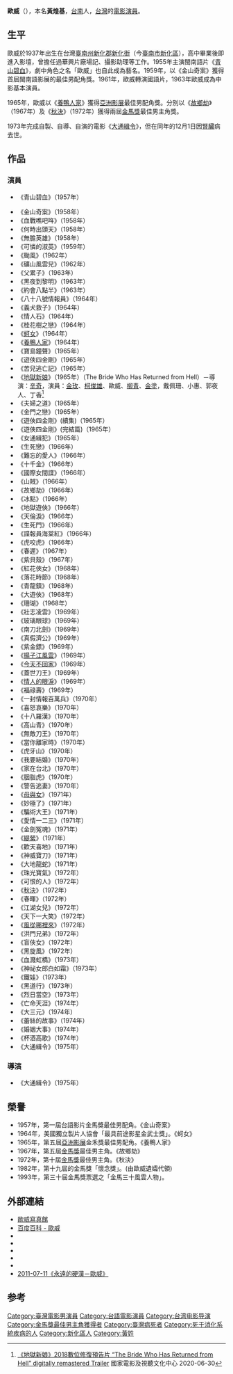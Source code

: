 {{藝人
|姓名     = 歐威
|類型     = 男演員
|圖片     = Replace this image male.svg
|圖片尺寸 = 
|圖片簡介 = 
|本名     = 黃煌基
|英文名   = 
|綽號     = 
|其他藝名 = 
|國籍     = {{ROC}}
|出生日期 = {{birth date|1937|09|16}}
|出生地點 = {{TWN-JPN}}[[臺南州|臺南州]][[新化郡|新化郡]]
|逝世日期 = {{death date and age|1973|12|1|1936|10|30}}
|逝世地點 = {{TWN}}
|職業     = [[導演|導演]]、[[演員|演員]]
|語言     = [[中華民國國語|國語]]、[[台語|台語]]
|教育程度 = 高中畢業
|宗教信仰 = 
|配偶     = 黃莊洋麗
|兒女     = 女兒：黃詩媛（約{{age|1971|1|1}}歲）<br>兒子：黃家祥（{{age|1973|11|15}}歲）
|父母     = 母親：黃楊備
|出身地   = 
|出道作   = 《青山碧血》
|出道日期 = 
|代表作   = 
|活躍年代 = 1955年至1973年
|唱片公司 = 
|經紀公司 = 
|網站     = 
|獎項     = 
|IMDb    = 0041250
|音樂專輯 = 
|電影     = 
|電視劇   = 
|awards  =  {{awards|name=[[第5屆金馬獎#最佳男主角|金馬獎]]|award=[[金馬獎獎項列表#最佳男主角|最佳男主角]] |year=1967年 |title=《[[故鄉劫|故鄉劫]]》 |role= 趙常非 |year2=1972年 |title2=《[[秋決_(電影)|秋決]]》 |role2=裴剛 }} 
}}
'''歐威'''（{{bd|1937年|9月16日|1973年|12月1日}}），本名'''黃煌基'''，[[台南|台南]]人，[[台灣|台灣]]的[[電影|電影]][[演員|演員]]。

==生平==
歐威於1937年出生在台灣[[臺南州|臺南州]][[新化郡|新化郡]][[新化街|新化街]]（今[[臺南市|臺南市]][[新化區|新化區]]），高中畢業後即進入影壇，曾擔任過華興片廠場記、攝影助理等工作。1955年主演閩南語片《[[青山碧血|青山碧血]]》，劇中角色之名「歐威」也自此成為藝名。1959年，以《金山奇案》獲得首屆閩南語影展的最佳男配角獎。1961年，歐威轉演國語片，1963年歐威成為中影基本演員。

1965年，歐威以《[[養鴨人家|養鴨人家]]》獲得[[亞洲影展|亞洲影展]]最佳男配角獎。分別以《[[故鄉劫|故鄉劫]]》（1967年）及《[[秋決|秋決]]》（1972年）獲得兩屆[[金馬獎|金馬獎]]最佳男主角獎。

1973年完成自製、自導、自演的電影《[[大通緝令|大通緝令]]》，但在同年的12月1日因[[腎臟|腎臟]]病去世。

==作品==
===演員===
*《青山碧血》（1957年）

*《金山奇案》（1958年）
*《血戰噍吧哖》（1958年）
*《何時出頭天》（1958年）
*《無膽英雄》（1958年）
*《可憐的淑英》（1959年）
*《颱風》（1962年）
*《礦山風雲兒》（1962年）
*《父累子》（1963年）
*《黑夜到黎明》（1963年）
*《約會八點半》（1963年）
*《八十八號情報員》（1964年）
*《義犬救子》（1964年）
*《情人石》（1964年）
*《桂花樹之戀》（1964年）
*《[[蚵女|蚵女]]》（1964年）
*《[[養鴨人家|養鴨人家]]》（1964年）
*《寶島鐘聲》（1965年）
*《遊俠四金剛》（1965年）
*《苦兒逃亡記》（1965年）
*《[[地獄新娘_(1965年電影)|地獄新娘]]》（1965年）（The Bride Who Has Returned from Hell）－導演：[[辛奇|辛奇]]，演員：[[金玫|金玫]]、[[柯俊雄|柯俊雄]]、歐威、[[柳青_(演員)|柳青]]、[[金塗|金塗]]，戴佩珊、小惠、郭夜人、丁香<ref>[https://www.youtube.com/watch?v=jrs7jYpiVss&t=116s 《地獄新娘》2018數位修復預告片 “The Bride Who Has Returned from Hell” digitally remastered Trailer] {{Wayback|url=https://www.youtube.com/watch?v=jrs7jYpiVss&t=116s |date=20210426075959 }}國家電影及視聽文化中心 2020-06-30</ref>	
*《夫婦之道》（1965年）
*《金門之戀》（1965年）
*《遊俠四金剛》(續集)（1965年）
*《遊俠四金剛》(完結篇)（1965年）
*《女通緝犯》（1965年）
*《生死戀》（1966年）
*《難忘的愛人》（1966年）
*《十千金》（1966年）
*《國際女間諜》（1966年）
*《山賊》（1966年）
*《故鄉劫》（1966年）
*《冰點》（1966年）
*《地獄遊俠》（1966年）
*《天倫淚》（1966年）
*《生死門》（1966年）
*《諜報員海棠紅》（1966年）
*《虎咬虎》（1966年）
*《春遲》（1967年）
*《紫貝殼》（1967年）
*《紅花俠女》（1968年）
*《落花時節》（1968年）
*《青龍鎮》（1968年）
*《大遊俠》（1968年）
*《珊瑚》（1968年）
*《壯志凌雲》（1969年）
*《玻璃眼球》（1969年）
*《南刀北劍》（1969年）
*《真假濟公》（1969年）
*《紫金鏢》（1969年）
*《[[揚子江風雲|揚子江風雲]]》（1969年）
*《[[今天不回家_(1969年電影)|今天不回家]]》（1969年）
*《蓋世刀王》（1969年）
*《[[情人的眼淚|情人的眼淚]]》（1969年）
*《福祿壽》（1969年）
*《一封情報百萬兵》（1970年）
*《喜怒哀樂》（1970年）
*《十八羅漢》（1970年）
*《高山青》（1970年）
*《無敵刀王》（1970年）
*《當你離家時》（1970年）
*《虎牙山》（1970年）
*《我要結婚》（1970年）
*《家在台北》（1970年）
*《胭脂虎》（1970年）
*《警告逃妻》（1970年）
*《[[母與女|母與女]]》（1971年）
*《妙極了》（1971年）
*《騙術大王》（1971年）
*《愛情一二三》（1971年）
*《金劍冤魂》（1971年）
*《[[緹縈|緹縈]]》（1971年）
*《歡天喜地》（1971年）
*《神威寶刀》（1971年）
*《大地龍蛇》（1971年）
*《珠光寶氣》（1972年）
*《可恨的人》（1972年）
*《[[秋決_(電影)|秋決]]》（1972年）
*《春暉》（1972年）
*《江湖女兒》（1972年）
*《天下一大笑》（1972年）
*《[[風從哪裡來|風從哪裡來]]》（1972年）
*《洪門兄弟》（1972年）
*《盲俠女》（1972年）
*《黑旋風》（1972年）
*《血濺虹橋》（1973年）
*《神祕女郎白如霜》（1973年）
*《鐵娃》（1973年）
*《黑道行》（1973年）
*《烈日當空》（1973年）
*《亡命天涯》（1974年）
*《大三元》（1974年）
*《蕾絲的故事》（1974年）
*《婚姻大事》（1974年）
*《杯酒高歌》（1974年）
*《大通緝令》（1975年）

===導演===
*《大通緝令》（1975年）

==榮譽==
*1957年，第一屆台語影片金馬獎最佳男配角。《金山奇案》
*1964年，美國獨立製片人協會「最具前途影星金武士獎」。《蚵女》
*1965年，第五屆[[亞洲影展|亞洲影展]]金禾獎最佳男配角。《養鴨人家》
*1967年，第五屆[[金馬獎|金馬獎]]最佳男主角。《故鄉劫》
*1972年，第十屆[[金馬獎|金馬獎]]最佳男主角。《秋決》
*1982年，第十九屆的金馬獎「懷念獎」。(由歐威遺孀代領)
*1993年，第三十屆金馬獎票選之「金馬三十風雲人物」。



==外部連結==
*[http://www.ctfa.org.tw/ouwei/p1.php 歐威寫真館] {{Wayback|url=http://www.ctfa.org.tw/ouwei/p1.php |date=20150923212152 }}
* [http://baike.baidu.com/view/6277596.htm 百度百科 - 歐威]
* {{imdb name|0041250}}{{en}}
* {{Amg name|75243}}
* {{hkmdb name|690}}
* {{douban people}}
* {{Mtime people|1091703}}
* [http://blog.udn.com/5656/5422813 2011-07-11《永遠的硬漢－歐威》] {{Wayback|url=http://blog.udn.com/5656/5422813 |date=20190608053536 }}

== 参考 ==
{{reflist}}


{{金馬獎最佳男主角|第5·10屆}}
{{Authority control}}

{{DEFAULTSORT:O}}
[[Category:臺灣電影男演員|Category:臺灣電影男演員]]
[[Category:台語電影演員|Category:台語電影演員]]
[[Category:台湾电影导演|Category:台湾电影导演]]
[[Category:金馬獎最佳男主角獲得者|Category:金馬獎最佳男主角獲得者]]
[[Category:臺灣病死者|Category:臺灣病死者]]
[[Category:死于消化系統疾病的人|Category:死于消化系統疾病的人]]
[[Category:新化區人|Category:新化區人]]
[[Category:黃姓|Category:黃姓]]